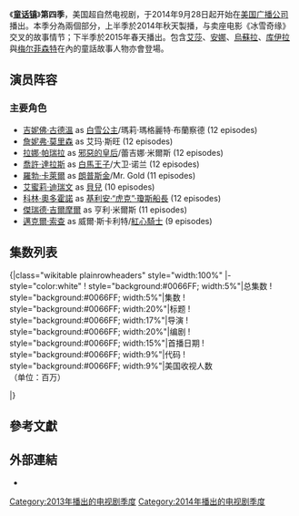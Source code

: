 {{noteTA
|T=zh-hans:童话镇 (第四季);zh-hant:童話鎮 (第四季);zh-tw:童話小鎮 (第四季);zh-hk:童話鎮 (第四季);zh-mo:童話鎮 (第四季);
|1=zh-hans:童话镇;zh-hant:童話鎮;zh-tw:童話小鎮;zh-hk:童話鎮;zh-mo:童話鎮;
}}
{{Infobox television season
| season_name      = 《童话镇》第四季
| eng_name         = {{lang|en|''Once Upon a Time'' (season 4)}}
| bgcolour         = #0066FF
| fgcolour         = #FFFFFF
| image            = [[File:Once_Upon_a_Time,_season_4_DVD_cover_art.jpg|250px]]
| caption          = 
| region_1         = 
| region_2         = 
| region_4         = 
| region_A         = 
| region_B         = 
| country          = 美國
| network          = [[美国广播公司|美国广播公司]]
| first_aired      = {{start date|2013|9|29}}
| last_aired       = {{End date|2015|5|10}}
| num_episodes     = 23
| prev_season      = [[童话镇_(第三季)|第三季]]
| next_season      = [[童话镇_(第五季)|第五季]]
| episode_list     = [[童话镇集数列表|《童话镇》集数列表]]
}}
《'''[[童话镇|童话镇]]'''》'''第四季'''，美国超自然电视剧，于2014年9月28日起开始在[[美国广播公司|美国广播公司]]播出。本季分為兩個部分，上半季於2014年秋天製播，与卖座电影《冰雪奇缘》交叉的故事情节；下半季於2015年春天播出。包含[[冰雪奇缘|艾莎]]、[[冰雪奇缘|安娜]]、[[小美人鱼|烏蘇拉]]、[[101斑点狗|库伊拉]]與[[睡美人|梅尔菲森特]]在內的童話故事人物亦會登場。

==演员阵容==
{{main|童话镇角色列表}}

===主要角色===
<!--This section is ordered by the opening credit order and not number of appearances.-->
* [[吉妮佛·古德溫|吉妮佛·古德溫]] as [[白雪公主|白雪公主]]/瑪莉·瑪格麗特·布蘭察德 (12<!--See: http://abc.go.com/shows/once-upon-a-time for proof that Smash the Mirror is two--> episodes)
* [[詹妮弗·莫里森|詹妮弗·莫里森]] as 艾玛·斯旺 (12 episodes)
* [[拉娜·帕瑞拉|拉娜·帕瑞拉]] as [[白雪公主|邪惡的皇后]]/蕾吉娜·米爾斯 (12 episodes)
* [[約書亞·達拉斯|喬許·達拉斯]] as [[白馬王子|白馬王子]]/大卫·诺兰 (12 episodes)
* [[羅勃·卡萊爾|羅勃·卡萊爾]] as [[名字古怪的小矮人兒|朗普斯金]]/Mr. Gold (11 episodes)
* [[艾蜜莉·迪瑞文|艾蜜莉·迪瑞文]] as [[美女与野兽|貝兒]] (10 episodes)
* [[科林·奧多霍諾|科林·奧多霍諾]] as [[彼得潘|基利安·“虎克”·瓊斯船長]] (12 episodes)
* [[傑瑞德·吉爾摩爾|傑瑞德·吉爾摩爾]] as 亨利·米爾斯 (11 episodes)
* [[邁克爾·索查|邁克爾·索查]] as 威爾·斯卡利特/[[爱丽丝梦游仙境|紅心騎士]] (9 episodes)<!--Socha is credited before Carlyle in the opening sequence.-->

==集数列表==
{{see also|童话镇集数列表}}
<onlyinclude>{|class="wikitable plainrowheaders" style="width:100%"
|- style="color:white"
! style="background:#0066FF; width:5%"|总集数
! style="background:#0066FF; width:5%"|集数
! style="background:#0066FF; width:20%"|标题
! style="background:#0066FF; width:17%"|导演
! style="background:#0066FF; width:20%"|编剧
! style="background:#0066FF; width:15%"|首播日期
! style="background:#0066FF; width:9%"|代码
! style="background:#0066FF; width:9%"|美国收视人数<br />（单位：百万）
{{Episode list/sublist|List of Once Upon a Time episodes
|EpisodeNumber   = 67
|EpisodeNumber2  = 1
|Title           = A Tale of Two Sisters
|DirectedBy      = 拉尔夫海梅克
|WrittenBy       = Edward Kitsis & Adam Horowitz
|OriginalAirDate = {{Start date|2014|9|28}}
|ProdCode        = 401
|Viewers         = 9.47<ref name="Sisters">{{cite web |url=http://deadline.com/2014/10/how-to-get-away-with-murder-gotham-ratings-premiere-week-seven-day-850005/ |title=Premiere Week Live+7 Ratings: NBC, CBS Win Network Race, ‘Gotham’, ‘How To Get Away With Murder’ Lead DVR Gains |work=Deadline |first=Nellie |last=Andreeva |date=October 13, 2014 |accessdate=October 20, 2014 |archive-date=2014-10-18 |archive-url=https://web.archive.org/web/20141018205710/http://deadline.com/2014/10/how-to-get-away-with-murder-gotham-ratings-premiere-week-seven-day-850005/ |dead-url=no }}</ref>
|ShortSummary    = 阿伦黛尔的女王艾莎出现在童话镇的大街上，心中惊恐而茫然。因为担心这里的居民会对自己不利，艾莎召唤出一个强大的雪怪来保护自己。罗宾汉的妻子Marian被艾玛救回了童话镇，看到他们一家人团聚，瑞金娜担心自己和罗宾汉的「幸福生活」将从此化为泡影。Gold先生和贝儿度蜜月时发现了一件令人颇感兴趣的物品，他开始为先前的决定感到后悔。
|LineColor       = 343434
}}{{Episode list/sublist|List of Once Upon a Time episodes
|EpisodeNumber   = 68
|EpisodeNumber2  = 2
|Title           = White Out
|DirectedBy      = Ron Underwood
|WrittenBy       = Jane Espenson
|OriginalAirDate = {{Start date|2014|10|5}}
|ProdCode        = 402
|Viewers         = 8.78<ref name="White">{{cite web|url=http://tvbythenumbers.zap2it.com/2014/10/20/how-to-get-away-with-murder-has-biggest-adults-18-49-ratings-increase-parenthood-tops-percentage-gains-the-blacklist-tops-viewer-gains-in-live-7-ratings-for-week-ending-october-5/317313/|title='How to Get Away With Murder' Has Biggest Adults 18-49 Ratings Increase; 'Parenthood' Tops Percentage Gains & 'The Blacklist' Tops Viewer Gains in Live +7 Ratings for Week Ending October 5|last=Kondolojy|first=Amanda|work=TV by the Numbers|date=October 20, 2014|accessdate=October 20, 2014|archive-date=2014-10-22|archive-url=https://www.webcitation.org/6TVMvy4SD?url=http://tvbythenumbers.zap2it.com/2014/10/20/how-to-get-away-with-murder-has-biggest-adults-18-49-ratings-increase-parenthood-tops-percentage-gains-the-blacklist-tops-viewer-gains-in-live-7-ratings-for-week-ending-october-5/317313/|dead-url=yes}}</ref>
|ShortSummary    = 艾莎竭尽全力寻找失踪的妹妹安娜。在此过程中艾莎受到艾玛的惊吓，不慎将艾玛连同自己一起困在冰洞中，严寒的环境导致艾玛生命垂危。瑞金娜感到自己与罗宾汉已经彻底无望复合，于是在镇外找了个「与世隔绝」的地方躲起来。她不愿见任何人——包括她的儿子——这让亨瑞非常伤心。童话镇的居民将玛丽.玛格特当作自己的领袖，但玛丽.玛格特行使领导权的第一件事就遇到了麻烦……艾莎的冰冻魔法不仅封锁了所有进出小镇的道路，还无意破坏了镇上的输电线路，玛丽.玛格特必须重新启动发电机，恢复镇上的电力!与此同时在过去的魔法森林，安娜试图教性情温和的大卫对抗残暴的女军阀牧羊女——如果大卫不支付一笔高额费用，她将夺走原本属于他和他母亲的农场。
|LineColor       = 343434
}}
{{Episode list/sublist|List of Once Upon a Time episodes
|EpisodeNumber   = 69
|EpisodeNumber2  = 3
|Title           = Rocky Road
|DirectedBy      = Morgan Beggs
|WrittenBy       = David H. Goodman & Jerome Schwartz
|OriginalAirDate = {{Start date|2014|10|12}}
|ProdCode        = 403
|Viewers         = 7.92<ref name="Rocky">{{cite web|url=http://tvbythenumbers.zap2it.com/2014/10/14/sunday-final-ratings-once-upon-a-time-brooklyn-nine-nine-madam-secretary-adjusted-down/314089/|title=Sunday Final Ratings: 'Once Upon A Time', 'Brooklyn Nine-Nine' & 'Resurrection' Adjusted Up; 'Madam Secretary' Adjusted Down|last=Bibel|first=Sara|work=TV by the Numbers|date=October 14, 2014|accessdate=October 14, 2014|archive-date=2014-10-15|archive-url=https://web.archive.org/web/20141015030538/http://tvbythenumbers.zap2it.com/2014/10/14/sunday-final-ratings-once-upon-a-time-brooklyn-nine-nine-madam-secretary-adjusted-down/314089/|dead-url=yes}}</ref>
|ShortSummary    = Marian遭到一种冰魔法的诅咒，心脏正快速冻结。眼看这种魔法就要杀死她，童话镇的居民都认为艾莎是罪魁祸首。但是谁也不知道，在镇上开冰激凌商店的一个神秘女人不仅有着和艾莎相同的魔力，而且还处心积虑地要陷害她。艾玛和大卫发现前侠盗集团成员Will Scarlet(来自《奇境传说》的红心杰克)在罗宾汉的帐篷里翻箱倒柜，似乎在寻找什么东西。瑞金娜试图与亨瑞合作调查童话书作者的真实身份。Mary Margaret很难在「当斯托里布鲁克镇的领袖」和「当母亲」两种职责间寻找平衡。虎克开始怀疑Gold先生仍然控制着使其成为侏儒怪的魔法波浪匕首。与此同时在过去的阿伦黛尔，邪恶的南方群岛王子汉斯带着一支军队卷土重来，艾莎和克里斯托弗决心阻止他实施控制整个王国的阴谋。
|LineColor       = 343434
}}
{{Episode list/sublist|List of Once Upon a Time episodes
|EpisodeNumber   = 70
|EpisodeNumber2  = 4
|Title           = The Apprentice
|DirectedBy      = Ralph Hemecker
|WrittenBy       = Andrew Chambliss & Dana Horgan
|OriginalAirDate = {{Start date|2014|10|19}}
|ProdCode        = 404
|Viewers         = 8.07<ref name="Apprentice">{{cite web|url=http://tvbythenumbers.zap2it.com/2014/10/21/sunday-final-ratings-the-simpsons-mulaney-adjusted-down/317481/|title=Sunday Final Ratings: 'The Simpsons' & 'Madam Secretary' Adjusted Up; 'Mulaney' Adjusted Down|last=Kondolojy|first=Amanda|work=TV by the Numbers|date=October 21, 2014|accessdate=October 21, 2014|archive-date=2014-10-21|archive-url=https://archive.today/20141021163551/http://tvbythenumbers.zap2it.com/2014/10/21/sunday-final-ratings-the-simpsons-mulaney-adjusted-down/317481/|dead-url=yes}}</ref>
|ShortSummary    = 艾玛邀请虎克出去约会……这是他们的第一次正式约会!虎克跑去向Gold先生索要被切断的那只手——他准备接回自己的手，从而以双手来拥抱艾玛。但是追求魔法必须付出代价。瑞金娜无法找到正确的方法来解救被冰冻的Marian，这让她情绪十分低落，亨瑞和Mary Margaret试图帮助她恢复信心。Will打算闯进斯托里布鲁克镇的图书馆寻找一本特殊的书。与此同时在过去的童话世界，朗普斯金决心得到魔法师的学徒守护的一个魔法盒子，当Elsa的妹妹Anna向他寻求帮助时，他可能会利用她来达到目的。
|LineColor       = 343434
}}
{{Episode list/sublist|List of Once Upon a Time episodes
|EpisodeNumber   = 71
|EpisodeNumber2  = 5
|Title           = Breaking Glass
|DirectedBy      = Alrick Riley
|WrittenBy       = Kalinda Vazquez & Scott Nimerfro
|OriginalAirDate = {{Start date|2014|10|26}}
|ProdCode        = 405
|Viewers         = 6.87<ref name="Glass">{{cite web|url=http://tvbythenumbers.zap2it.com/2014/10/28/sunday-final-ratings-once-upon-a-time-60-minutes-adjusted-down-final-spots-numbers/319907/|title=Sunday Final Ratings: 'Once Upon A Time' & 'The Good Wife' Adjusted Up; '60 Minutes' Adjusted Down & Final Sports Numbers|last=Bibel|first=Sara|work=TV by the Numbers|date=October 28, 2014|accessdate=October 28, 2014|archive-date=2014-10-30|archive-url=https://web.archive.org/web/20141030205745/http://tvbythenumbers.zap2it.com/2014/10/28/sunday-final-ratings-once-upon-a-time-60-minutes-adjusted-down-final-spots-numbers/319907/|dead-url=yes}}</ref>
|ShortSummary    = 被Regina再次囚禁在魔镜中的Sidney发现了冰雪女王的踪迹，并且同意引导Regina寻找她的下落，Regina很不情愿地与Emma一起踏上搜寻之旅。当贝儿照顾襁褓中的Neal时，紧张兮兮的Mary Margaret和David开始策划他们生完孩子后的第一次约会。很显然他们的约会并非那么“浪漫”
|LineColor       = 343434
}}
{{Episode list/sublist|List of Once Upon a Time episodes
|EpisodeNumber   = 72
|EpisodeNumber2  = 6
|Title           = Family Business 
|DirectedBy      = Mario Van Peebles
|WrittenBy       = Kalinda Vazquez & Andrew Chambliss
|OriginalAirDate = {{Start date|2014|11|2}}
|ProdCode        = 406
|Viewers         = 7.54<ref name="Family">{{cite web|url=http://tvbythenumbers.zap2it.com/2014/11/04/sunday-final-ratings-the-good-wife-brooklyn-nine-nine-once-upon-a-time-60-minutes-adjusted-up-final-football-ratings/323716/|title=Sunday Final Ratings: 'The Good Wife', 'Brooklyn Nine-Nine', 'Once Upon a Time' & '60 Minutes' Adjusted Up + Final Football Ratings|last=Kondolojy|first=Amanda|work=TV by the Numbers|date=November 4, 2014|accessdate=November 4, 2014|archive-date=2014-11-06|archive-url=https://web.archive.org/web/20141106141237/http://tvbythenumbers.zap2it.com/2014/11/04/sunday-final-ratings-the-good-wife-brooklyn-nine-nine-once-upon-a-time-60-minutes-adjusted-up-final-football-ratings/323716/|dead-url=yes}}</ref>
|ShortSummary    = Emma发现冰雪女王曾经是自己的养母，但是她对那段经历毫无任何记忆。为了尽快找到这个谜一般的女人并查出她对Elsa及斯托里布鲁克镇居民的真实动机，所有人都行动起来。贝儿试图用Gold给自己的匕首来控制他指引冰雪女王的藏身之处，但她丝毫不知道这把匕首是假的。毫无疑问，Gold先生必须在她面前演戏，尽管他很不情愿。与此同时在过去的童话世界，贝儿为了调查母亲的命运而来到阿伦黛尔。在Anna的帮助下，贝儿决定求矮巨人国王（Grand Pabbie）帮助她恢复失去的记忆。
|LineColor       = 343434
}}
{{Episode list/sublist|List of Once Upon a Time episodes
|EpisodeNumber   = 73
|EpisodeNumber2  = 7
|Title           = The Snow Queen
|DirectedBy      = Billy Gierhart
|WrittenBy       = Edward Kitsis & Adam Horowitz
|OriginalAirDate ={{Start date|2014|11|9}}
|ProdCode        = 407
|Viewers         = 7.42<ref name="Queen">{{cite web|url=http://tvbythenumbers.zap2it.com/2014/11/11/sunday-final-ratings-the-simpsons-brooklyn-nine-nine-adjusted-up/326064/|title=Sunday Final Ratings: 'The Simpsons' & 'Brooklyn Nine-Nine' Adjusted Up|last=Bibel|first=Sara|work=TV by the Numbers|date=November 11, 2014|accessdate=November 11, 2014|archive-date=2014-11-13|archive-url=https://web.archive.org/web/20141113192557/http://tvbythenumbers.zap2it.com/2014/11/11/sunday-final-ratings-the-simpsons-brooklyn-nine-nine-adjusted-up/326064/|dead-url=yes}}</ref>
|ShortSummary    = Emma抓住了冰雪女王并将她带回警长办公室进行审问，但是狡猾的冰雪女王对她大打心理战，她利用对Emma过去的了解来劝说Emma相信，她们之间的相似之处多得超出Emma的想象。Regina和罗宾汉继续寻找方法来拯救濒死的Marian，这导致他们之间的关系变得更加复杂。Emma看到Mary Margaret悉心照料小Neal，不禁感叹自己从前失去了太多温暖。她的生活中没有那么多母爱，因为无父无母，所有Neal在成长过程中能够得到的东西，她都不曾拥有。Henry开始给Gold先生当学徒，每天放学后到他的店铺打工。Henry的真正目的是为了帮助Regina寻找童话书作者的真实身份。与此同时在过去的阿伦黛尔，观众将看到冰雪女王的背景故事。她与Elsa和Anna究竟有怎样的家族关联？她如何发现了这种了不起但又十分致命的冰雪魔力。
|LineColor       = 343434
}}
{{Episode list/sublist|List of Once Upon a Time episodes
|EpisodeNumber   = 74
|EpisodeNumber2  = 8
|Title           = Smash the Mirror
|DirectedBy      = ''Part 1'': Eagle Egilsson
----
''Part 2'': Ralph Hemecker
|WrittenBy       = David H. Goodman & Jerome Schwartz
|OriginalAirDate = {{Start date|2014|11|16}}
|ProdCode        = 408A
----
408B
|Viewers         = 6.80<ref name="4.08">{{cite web|url=http://tvbythenumbers.zap2it.com/2014/11/18/sunday-final-ratings-the-simpsons-americas-funniest-home-videos-adjusted-up-final-football-numbers/328882/|title=Sunday Final Ratings: 'The Simpsons' & 'America's Funniest Home Videos' Adjusted Up + Final Football Numbers|last=Kondolojy|first=Amanda|work=TV by the Numbers|date=November 18, 2014|accessdate=November 18, 2014|archive-date=2014-11-20|archive-url=https://web.archive.org/web/20141120164004/http://tvbythenumbers.zap2it.com/2014/11/18/sunday-final-ratings-the-simpsons-americas-funniest-home-videos-adjusted-up-final-football-numbers/328882/|dead-url=yes}}</ref>
|ShortSummary    = 在过去的阿伦黛尔，冰雪女王试图挑拨Elsa和Anna的关系，但事实证明这两姐妹感情深厚，要想离间她们绝非易事。为了达到目的，冰雪女王决定采用极端手段。与此同时在斯托里布鲁克镇，Emma的魔力开始失去控制。她担心自己会伤害所爱的人，迫使她远离众人。感到极度困惑的Emma决定求Gold先生帮助她控制魔力。Gold声称他有一种方法可以彻底去除Emma体内的魔力，但虎克竭尽全力阻止Emma做傻事。另一方面，Regina寻找童话书作者的任务进展得很不顺利，但是一个出人意料的转折可能改变一切。罗宾汉要求Will Scarlet协助自己进行一项任务。Mary Margaret和David四处寻找失踪的Emma。<br>冰雪女王的真正目的已经非常明确：找到爱，找到「家庭的温暖」，找到真正的自我。她在魔法瓮中待了很多年，没有人教导她该如何成长，因此她就像一个小女孩一样用一意孤行的方式来解决自己的问题。她只看到眼前，而不是理智地思考。更何况没有人指导她如何利用自己的魔力，她已经在一条疯狂的道路上走得太远。
|LineColor       = 343434
}}
{{Episode list/sublist|List of Once Upon a Time episodes
|EpisodeNumber   = 75
|EpisodeNumber2  = 9
|Title           = Fall
|DirectedBy      = Mario Van Peebles
|WrittenBy       = Jane Espenson
|OriginalAirDate = {{Start date|2014|11|30}}
|ProdCode        = 409
|Viewers         = 6.43<ref name="Fall">{{cite web|url=http://tvbythenumbers.zap2it.com/2014/12/03/sunday-final-ratings-americas-funniest-home-videos-resurrection-once-upon-a-time-adjusted-up/334461/|title=Sunday Final Ratings: 'America's Funniest Home Videos', Resurrection' & 'Once Upon a Time' Adjusted Up|last=Kondolojy|first=Amanda|work=TV by the Numbers|date=December 3, 2014|accessdate=December 3, 2014|archive-date=2016-06-10|archive-url=https://web.archive.org/web/20160610132741/http://tvbythenumbers.zap2it.com/2014/12/03/sunday-final-ratings-americas-funniest-home-videos-resurrection-once-upon-a-time-adjusted-up/334461/|dead-url=yes}}</ref>
|ShortSummary    = 冰雪女王施放的「破碎景象」魔咒（Spell of Shattered Sight）快速迫近斯托里布鲁克镇，Mary Margaret和David招集全体居民共同应对这个诅咒，而贝儿和仙女们全力研究解救之道。Gold开始策划自己的逃生策略，受到他控制的虎克很不情愿地当他的马前卒。Regina和罗宾汉做好了最坏的打算。Emma和Elsa通过一个定位魔法四处寻找Anna。与此同时在过去的阿伦黛尔，Anna和Kristoff从冰冻魔法中苏醒，他们发现阿伦黛尔王国再次遭受威胁，这次Hans王子（Tyler Jacob Moore）和邪恶的海盗船长黑胡子（Charles Mesure）成了盟友。
|LineColor       = 343434
}}
{{Episode list/sublist|List of Once Upon a Time episodes
|EpisodeNumber   = 76
|EpisodeNumber2  = 10
|Title           = Shattered Sight
|DirectedBy      = Gwyneth Horder-Payton
|WrittenBy       = Scott Nimerfro & Tze Chun
|OriginalAirDate = {{Start date|2014|12|7}}
|ProdCode        = 410
|Viewers         = 6.20<ref name="Sight">{{cite web|url=http://tvbythenumbers.zap2it.com/2014/12/09/sunday-final-ratings-the-simpsons-family-guy-adjusted-up-60-minutes-adjusted-down-final-football-numbers/337039/|title=Sunday Final Ratings: 'The SImpsons' & 'Family Guy' Adjusted Up, '60 Minutes' Adjusted Down & Final Football Numbers|work=TV by the Numbers|last=Bibel|first=Amanda|accessdate=December 9, 2014|date=December 9, 2014|archive-date=2015-01-10|archive-url=https://web.archive.org/web/20150110045922/http://tvbythenumbers.zap2it.com/2014/12/09/sunday-final-ratings-the-simpsons-family-guy-adjusted-up-60-minutes-adjusted-down-final-football-numbers/337039/|dead-url=yes}}</ref>
|ShortSummary    = 冰雪女王的破碎景象魔咒导致斯托里布鲁克镇的居民们相互敌视，整座小镇都陷入混乱状态。Emma和Elsa必须抓紧一切时间摆脱黄丝带的控制，从而恢复魔力、除掉冰雪女王并解除她的诅咒。Regina恢复邪恶女王的状态，与Mary Margaret大打出手，David只能在一旁干着急。与此同时，Gold做好了永远离开斯托里布鲁克镇的准备，但他必须首先将贝儿和Henry聚到一起。Will Scarlet决心摆平自己和虎克之间的问题。Kristoff的冷静头脑令Anna有机会发现一件暖人心房的事情。
|LineColor       = 343434
}}
{{Episode list/sublist|List of Once Upon a Time episodes
|EpisodeNumber   = 77
|EpisodeNumber2  = 11
|Title           = Heroes and Villains
|DirectedBy      = Ralph Hemecker
|WrittenBy       = Edward Kitsis & Adam Horowitz
|OriginalAirDate = {{Start date|2014|12|14}}
|ProdCode        = 411
|Viewers         = 5.69<ref name="Heroes Villains">{{cite web|url=http://tvbythenumbers.zap2it.com/2014/12/16/sunday-final-ratings-bobs-bugers-adjusted-up-60-minutes-adjusted-down-final-football-ratings/339851/|title=Sunday Final Ratings: 'Bob's Burgers' Adjusted Up; '60 Minutes' Adjusted Down + Final Football Ratings|last=Kondolojy|first=Amanda|work=TV by the Numbers|date=December 16, 2014|accessdate=December 16, 2014|archive-date=2014-12-17|archive-url=https://archive.today/20141217104636/http://tvbythenumbers.zap2it.com/2014/12/16/sunday-final-ratings-bobs-bugers-adjusted-up-60-minutes-adjusted-down-final-football-ratings/339851/|dead-url=yes}}</ref>
|ShortSummary    = 冰雪女王的魔咒散去之后，英雄们必须重新审视他们的现状，而Regina被迫做出一个艰难的选择。Gold为了获得权力而做出可怕的事情，虎克的命运岌岌可危，而他珍爱的每一个人也都面临生命危险。与此同时在过去的魔法森林中，有人在侏儒怪的黑城堡外绑架贝儿，随之而来的混乱将同时影响过去和未来。
|LineColor       = 343434
}}
{{Episode list/sublist|List of Once Upon a Time episodes
|EpisodeNumber   = 78
|EpisodeNumber2  = 12
|Title           = Darkness on the Edge of Town
|DirectedBy      = Jon Amiel
|WrittenBy       = Edward Kitsis & Adam Horowitz
|OriginalAirDate = {{Start date|2015|3|1}}
|ProdCode        = 412
|Viewers         = 6.66<ref name="Darkness">{{cite web|url=http://tvbythenumbers.zap2it.com/2015/03/03/sunday-final-ratings-the-last-man-on-earth-dateline-adjusted-up/369595/|title=Sunday Final Ratings: 'The Last Man on Earth' & 'Dateline' Adjusted Up|last=Bibel|first=Sara|work=TV by the Numbers|date=March 3, 2015|accessdate=March 3, 2015|archive-date=2015-03-05|archive-url=https://web.archive.org/web/20150305222209/http://tvbythenumbers.zap2it.com/2015/03/03/sunday-final-ratings-the-last-man-on-earth-dateline-adjusted-up/369595/|dead-url=yes}}</ref>
|ShortSummary    = 
|LineColor       = 343434
}}
{{Episode list/sublist|List of Once Upon a Time episodes
|EpisodeNumber   = 79
|EpisodeNumber2  = 13
|Title           = Unforgiven
|DirectedBy      = Adam Horowitz
|WrittenBy       = Andrew Chambliss & Kalinda Vazquez
|OriginalAirDate = {{Start date|2015|3|8}}
|ProdCode        = 413
|Viewers         = 6.72<ref name="Unforgiven">{{cite web|url=http://tvbythenumbers.zap2it.com/2015/03/10/sunday-final-ratings-the-last-man-on-earth-bobs-burgers-family-guy-brooklyn-nine-nine-revenge-adjusted-up/373065/|title=Sunday Final Ratings: 'The Last Man on Earth', 'Bob's Burgers', 'Family Guy', 'Brooklyn Nine-Nine' & 'Revenge' Adjusted Up|last=Kondolojy|first=Amanda|work=TV by the Numbers|date=March 10, 2015|accessdate=March 10, 2015|archive-date=2015-03-12|archive-url=https://web.archive.org/web/20150312100103/http://tvbythenumbers.zap2it.com/2015/03/10/sunday-final-ratings-the-last-man-on-earth-bobs-burgers-family-guy-brooklyn-nine-nine-revenge-adjusted-up/373065/|dead-url=yes}}</ref>
|ShortSummary    = 
|LineColor       = 343434
}}
{{Episode list/sublist|List of Once Upon a Time episodes
|EpisodeNumber   = 80
|EpisodeNumber2  = 14
|Title           = Enter the Dragon
|DirectedBy      = Ralph Hemecker
|WrittenBy       = David H. Goodman & Jerome Schwartz
|OriginalAirDate = {{Start date|2015|3|15}}
|ProdCode        = 414
|Viewers         = 5.88<ref name="Dragon">{{cite web|url=http://tvbythenumbers.zap2it.com/2015/03/17/sunday-final-ratings-the-last-man-on-earth-secrets-lies-battle-creek-60-minutes-adjusted-up/375679/|title=Sunday Final Ratings: 'The Last Man in Earth', 'Secrets & Lies', 'Battle Creek' & '60 Minutes' Adjusted Up|last=Bibel|first=Sara|work=TV by the Numbers|date=March 17, 2015|accessdate=March 17, 2015|archive-date=2015-03-18|archive-url=https://web.archive.org/web/20150318233904/http://tvbythenumbers.zap2it.com/2015/03/17/sunday-final-ratings-the-last-man-on-earth-secrets-lies-battle-creek-60-minutes-adjusted-up/375679/|dead-url=yes}}</ref>
|ShortSummary    = 
|LineColor       = 343434
}}
{{Episode list/sublist|List of Once Upon a Time episodes
|EpisodeNumber   = 81
|EpisodeNumber2  = 15
|Title           = Poor Unfortunate Soul
|DirectedBy      = Steve Pearlman
|WrittenBy       = Andrew Chambliss & Dana Horgan
|OriginalAirDate = {{Start date|2015|3|22}}
|ProdCode        = 415
|Viewers         = 5.79<ref name="Soul">{{cite web|url=http://tvbythenumbers.zap2it.com/2015/03/24/sunday-final-ratings-the-last-man-on-earth-60-minutes-adjusted-down/378747/|title=Sunday Final Ratings: 'The Last Man on Earth' & 'Once Upon a Time' Adjusted Up; '60 Minutes' Adjusted Down|last=Kondolojy|first=Amanda|work=TV by the Numbers|date=March 24, 2015|accessdate=March 24, 2015|archive-date=2015-03-26|archive-url=https://web.archive.org/web/20150326221154/http://tvbythenumbers.zap2it.com/2015/03/24/sunday-final-ratings-the-last-man-on-earth-60-minutes-adjusted-down/378747/|dead-url=yes}}</ref>
|ShortSummary    = 
|LineColor       = 343434
}}
{{Episode list/sublist|List of Once Upon a Time episodes
|EpisodeNumber   = 82
|EpisodeNumber2  = 16
|Title           = Best Laid Plans
|DirectedBy      = Ron Underwood
|WrittenBy       = Kalinda Vazquez & Jane Espenson
|OriginalAirDate = {{Start date|2015|3|29}}
|ProdCode        = 416
|Viewers         = 5.48<ref name="Plans">{{cite web|url=http://tvbythenumbers.zap2it.com/2015/03/31/sunday-final-ratings-madam-secretary-the-good-wife-60-minutes-adjusted-down/381933/|title=Sunday Final Ratings: 'Madam Secretary', 'The Good Wife' & '60 Minutes' Adjusted Down|last=Bibel|first=Sara|work=TV by the Numbers|date=March 31, 2015|accessdate=March 31, 2015|archive-date=2015-04-03|archive-url=https://web.archive.org/web/20150403025237/http://tvbythenumbers.zap2it.com/2015/03/31/sunday-final-ratings-madam-secretary-the-good-wife-60-minutes-adjusted-down/381933/|dead-url=yes}}</ref>
|ShortSummary    = 
|LineColor       = 343434
}}
{{Episode list/sublist|List of Once Upon a Time episodes
|EpisodeNumber   = 83
|EpisodeNumber2  = 17
|Title           = Heart of Gold
|DirectedBy      = Billy Gierhart
|WrittenBy       = Tze Chun & Scott Nimerfro
|OriginalAirDate = {{start date|2015|4|12}}
|ProdCode        = 417
|Viewers         = 5.17<ref name="Gold">{{cite web|url=http://tvbythenumbers.zap2it.com/2015/04/14/sunday-final-ratings-americas-funniest-home-videos-adjusted-up-mad-secretary-the-good-wife-60-minutes-adjusted-down/388684/|title=Sunday Final Ratings: 'America's Funniest Home Videos' Adjusted Up; 'Mad Secretary', 'The Good Wife' & '60 Minutes' Adjusted Down|last=Bibel|first=Sara|work=TV by the Numbers|date=April 14, 2015|accessdate=April 14, 2015|archive-date=2015-04-16|archive-url=https://web.archive.org/web/20150416215644/http://tvbythenumbers.zap2it.com/2015/04/14/sunday-final-ratings-americas-funniest-home-videos-adjusted-up-mad-secretary-the-good-wife-60-minutes-adjusted-down/388684/|dead-url=yes}}</ref>
|ShortSummary    = 
|LineColor       = 343434
}}
{{Episode list/sublist|List of Once Upon a Time episodes
|EpisodeNumber   = 84
|EpisodeNumber2  = 18
|Title           = Sympathy for the De Vil
|DirectedBy      = Romeo Tirone
|WrittenBy       = David H. Goodman & Jerome Schwartz
|OriginalAirDate = {{start date|2015|4|19}}
|ProdCode        = 418
|Viewers         = 5.12<ref name="Sympathy">{{cite web|url=http://tvbythenumbers.zap2it.com/2015/04/21/sunday-final-ratings-once-upon-a-time-secrets-acm-awards-american-odyssey-adjusted-down/392401/|title=Sunday Final Ratings: 'Once Upon a Time', 'Secrets & Lies', & 'A.D.: The Bible Continues' Adjusted Up; 'ACM Awards', & 'American Odyssey' Adjusted Down|last=Kondolojy|first=Amanda|work=TV by the Numbers|date=April 21, 2015|accessdate=April 21, 2015|archive-date=2015-04-24|archive-url=https://web.archive.org/web/20150424233929/http://tvbythenumbers.zap2it.com/2015/04/21/sunday-final-ratings-once-upon-a-time-secrets-acm-awards-american-odyssey-adjusted-down/392401/|dead-url=yes}}</ref>
|ShortSummary    = 
|LineColor       = 343434
}}
{{Episode list/sublist|List of Once Upon a Time episodes
|EpisodeNumber   = 85
|EpisodeNumber2  = 19
|Title           = Lily
|DirectedBy      = Ralph Hemecker
|WrittenBy       = Andrew Chambliss & Dana Horgan
|OriginalAirDate = {{start date|2015|4|26}}
|ProdCode        = 419
|Viewers         = 5.21<ref name="Lily">{{cite web|url=http://tvbythenumbers.zap2it.com/2015/04/28/sunday-final-ratings-family-guy-adjusted-up-no-adjustments-to-once-upon-a-time/395350/|title=Sunday Final Ratings: 'Family Guy' Adjusted Up; No Adjustments to 'Once Upon A Time'|last=Bibel|first=Sara|work=TV by the Numbers|date=April 28, 2015|accessdate=April 28, 2015|archive-date=2015-04-30|archive-url=https://web.archive.org/web/20150430232159/http://tvbythenumbers.zap2it.com/2015/04/28/sunday-final-ratings-family-guy-adjusted-up-no-adjustments-to-once-upon-a-time/395350/|dead-url=yes}}</ref>
|ShortSummary    = 
|LineColor       = 343434
}}
{{Episode list/sublist|List of Once Upon a Time episodes
|EpisodeNumber   = 86
|EpisodeNumber2  = 20
|Title           = Mother
|DirectedBy      = Ron Underwood
|WrittenBy       = Jane Espenson
|OriginalAirDate = {{start date|2015|5|3}}
|ProdCode        = 420
|Viewers         = 5.31<ref name="Mother">{{cite web|url=http://tvbythenumbers.zap2it.com/2015/05/05/sunday-final-ratings-family-guy-secrets-and-lies-adjusted-up/399471/|title=Sunday Final Ratings: 'Family Guy' & 'Secrets and Lies' Adjusted Up|last=Kondolojy|first=Amanda|work=TV by the Numbers|date=May 5, 2015|accessdate=May 5, 2015|archive-date=2015-05-06|archive-url=https://web.archive.org/web/20150506201931/http://tvbythenumbers.zap2it.com/2015/05/05/sunday-final-ratings-family-guy-secrets-and-lies-adjusted-up/399471/|dead-url=yes}}</ref>
|ShortSummary    = 
|LineColor       = 343434
}}
{{Episode list/sublist|List of Once Upon a Time episodes
|EpisodeNumber   = 87
----
88
|EpisodeNumber2  = 21
----
22
|Title           = Operation Mongoose{{anchor|ep87}}
|DirectedBy      = Romeo Tirone
----
Ralph Hemecker
|WrittenBy       = Edward Kitsis & Adam Horowitz
|OriginalAirDate = {{start date|2015|5|10}}
|ProdCode        = 421
----
422
|Viewers         = 5.51<ref name="4.21x22">{{cite web|url=http://tvbythenumbers.zap2it.com/2015/05/12/sunday-final-ratings-once-upon-a-time-rooklyn-nine-nine-adjusted-up/402844/|title=Sunday Final Ratings: 'Once Upon A Time' & 'Brooklyn Nine-Nine' Adjusted Up|last=Bibel|first=Sara|work=TV by the Numbers|date=May 12, 2015|accessdate=May 12, 2015|archive-date=2015-05-14|archive-url=https://web.archive.org/web/20150514165159/http://tvbythenumbers.zap2it.com/2015/05/12/sunday-final-ratings-once-upon-a-time-rooklyn-nine-nine-adjusted-up/402844/|dead-url=yes}}</ref>
|ShortSummary    = 
|LineColor       = 343434
}}

|}</onlyinclude>

==參考文獻==
{{reflist|30em}}

== 外部連結 ==
* {{Official website|http://abc.go.com/shows/once-upon-a-time}}

{{童话镇}}

[[Category:2013年播出的电视剧季度|Category:2013年播出的电视剧季度]]
[[Category:2014年播出的电视剧季度|Category:2014年播出的电视剧季度]]